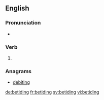 ==English==

===Pronunciation===
* {{rhymes|aɪdɪŋ|lang=en}}

===Verb===
{{head|en|present participle}}

# {{present participle of|betide|lang=en|nocat=1}}

===Anagrams===
* [[debiting#English|debiting]]

[[de:betiding]]
[[fr:betiding]]
[[sv:betiding]]
[[vi:betiding]]